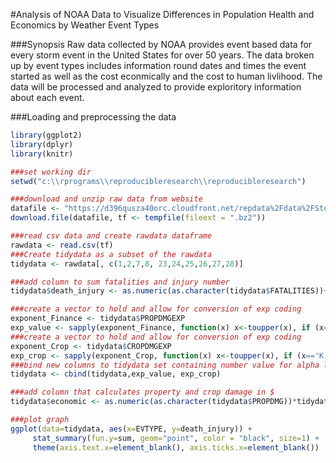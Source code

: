 #Analysis of NOAA Data to Visualize Differences in Population Health and Economics by Weather Event Types 
 
###Synopsis
Raw data collected by NOAA provides event based data for every storm event in the United States for over 50 years. The data broken up by event types includes information round dates and times the event started as well as the cost econmically and the cost to human livlihood.  The data will be processed and analyzed to provide exploritory information about each event.  




###Loading and preprocessing the data
```r
library(ggplot2)
library(dplyr)
library(knitr)

###set working dir
setwd("c:\\rprograms\\reproducibleresearch\\reproducibleresearch")

###download and unzip raw data from website
datafile <- "https://d396qusza40orc.cloudfront.net/repdata%2Fdata%2FStormData.csv.bz2"
download.file(datafile, tf <- tempfile(fileext = ".bz2"))

###read csv data and create rawdata dataframe
rawdata <- read.csv(tf)
###Create tidydata as a subset of the rawdata
tidydata <- rawdata[, c(1,2,7,8, 23,24,25,26,27,28)]

###add column to sum fatalities and injury number 
tidydata$death_injury <- as.numeric(as.character(tidydata$FATALITIES))+as.numeric(as.character(tidydata$INJURIES))

###create a vector to hold and allow for conversion of exp coding
exponent_Finance <- tidydata$PROPDMGEXP 
exp_value <- sapply(exponent_Finance, function(x) x<-toupper(x), if (x=='K') {1000} else if (x=='M') {1000000} else if (x=='H') {100} else if (x=='B') {1000000000} else {0})
###create a vector to hold and allow for conversion of exp coding
exponent_Crop <- tidydata$CROPDMGEXP 
exp_crop <- sapply(exponent_Crop, function(x) x<-toupper(x), if (x=='K') {1000} else if (x=='M') {1000000} else if (x=='H') {100} else if (x=='B') {1000000000} else {0})
###bind new columns to tidydata set containing number value for alpha label
tidydata <- cbind(tidydata,exp_value, exp_crop)

###add column that calculates property and crop damage in $                     
tidydata$economic <- as.numeric(as.character(tidydata$PROPDMG))*tidydata$exp_value + as.numeric(as.character(tidydata$CROPDMG))*tidydata$exp_crop
```

```r

###plot graph
ggplot(data=tidydata, aes(x=EVTYPE, y=death_injury)) + 
     stat_summary(fun.y=sum, geom="point", color = "black", size=1) +
     theme(axis.text.x=element_blank(), axis.ticks.x=element_blank())
```
